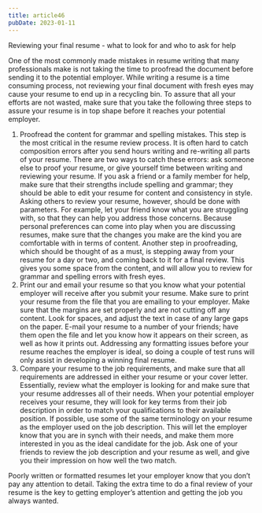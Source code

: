 ```yaml
---
title: article46
pubDate: 2023-01-11
---
```


Reviewing your final resume - what to look for and who to ask for help  

One of the most commonly made mistakes in resume writing that many professionals make is not taking the time to proofread the document before sending it to the potential employer. While writing a resume is a time consuming process, not reviewing your final document with fresh eyes may cause your resume to end up in a recycling bin. To assure that all your efforts are not wasted, make sure that you take the following three steps to assure your resume is in top shape before it reaches your potential employer.

1.	Proofread the content for grammar and spelling mistakes. This step is the most critical in the resume review process. It is often hard to catch composition errors after you send hours writing and re-writing all parts of your resume. There are two ways to catch these errors: ask someone else to proof your resume, or give yourself time between writing and reviewing your resume. If you ask a friend or a family member for help, make sure that their strengths include spelling and grammar; they should be able to edit your resume for content and consistency in style. Asking others to review your resume, however, should be done with parameters. For example, let your friend know what you are struggling with, so that they can help you address those concerns. Because personal preferences can come into play when you are discussing resumes, make sure that the changes you make are the kind you are comfortable with in terms of content. Another step in proofreading, which should be thought of as a must, is stepping away from your resume for a day or two, and coming back to it for a final review. This gives you some space from the content, and will allow you to review for grammar and spelling errors with fresh eyes. 
2.	Print our and email your resume so that you know what your potential employer will receive after you submit your resume. Make sure to print your resume from the file that you are emailing to your employer. Make sure that the margins are set properly and are not cutting off any content. Look for spaces, and adjust the text in case of any large gaps on the paper. E-mail your resume to a number of your friends; have them open the file and let you know how it appears on their screen, as well as how it prints out. Addressing any formatting issues before your resume reaches the employer is ideal, so doing a couple of test runs will only assist in developing a winning final resume. 
3.	Compare your resume to the job requirements, and make sure that all requirements are addressed in either your resume or your cover letter. Essentially, review what the employer is looking for and make sure that your resume addresses all of their needs. When your potential employer receives your resume, they will look for key terms from their job description in order to match your qualifications to their available position. If possible, use some of the same terminology on your resume as the employer used on the job description. This will let the employer know that you are in synch with their needs, and make them more interested in you as the ideal candidate for the job. Ask one of your friends to review the job description and your resume as well, and give you their impression on how well the two match. 

Poorly written or formatted resumes let your employer know that you don’t pay any attention to detail. Taking the extra time to do a final review of your resume is the key to getting employer’s attention and getting the job you always wanted.